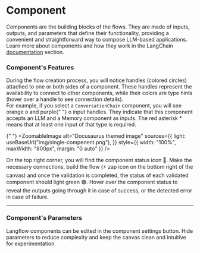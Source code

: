 
# Component

Components are the building blocks of the flows. They are made of inputs, outputs, and parameters that define their functionality, providing a convenient and straightforward way to compose LLM-based applications. Learn more about components and how they work in the LangChain [documentation](https://python.langchain.com/docs/integrations/components) section.

### Component's Features

<div style={{ marginBottom: "20px" }}>
  During the flow creation process, you will notice handles (colored circles)
  attached to one or both sides of a component. These handles represent the
  availability to connect to other components, while their colors are type hints
  (hover over a handle to see connection details).
</div>

<div style={{ marginBottom: "20px" }}>
  For example, if you select a <code>ConversationChain</code> component, you
  will see orange <span style={{ color: "orange" }}>o</span> and purple{" "}
  <span style={{ color: "purple" }}>o</span> input handles. They indicate that
  this component accepts an LLM and a Memory component as inputs. The red
  asterisk <span style={{ color: "red" }}>*</span> means that at least one input
  of that type is required.
</div>

{" "}
<ZoomableImage
  alt="Docusaurus themed image"
  sources={{
    light: useBaseUrl("img/single-compenent.png"),
  }}
  style={{ width: "100%", maxWidth: "800px", margin: "0 auto" }}
/>

<div style={{ marginBottom: "20px" }}>
  On the top right corner, you will find the component status icon 🔴. Make the
  necessary connections, build the flow (⚡ zap icon on the bottom right of the
  canvas) and once the validation is completed, the status of each validated
  component should light green 🟢. Hover over the component status to reveal the
  outputs going through it in case of success, or the detected error in case of
  failure.
</div>

---

### Component's Parameters

Langflow components can be edited in the component settings button. Hide parameters to reduce complexity and keep the canvas clean and intuitive for experimentation.

<div
  style={{ marginBottom: "20px", display: "flex", justifyContent: "center" }}
>
  <ReactPlayer playing controls url="/videos/langflow_parameters.mp4" />
</div>
